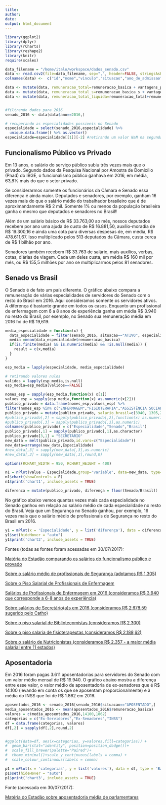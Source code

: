 ```yaml
---
title: 
author: 
date: 
output: html_document
---
```

```r
library(ggplot2)
library(dplyr)
library(rCharts)
library(reshape2)
library(knitr)
require(scales)

data_filename = "/home/italo/workspace/dados_senado.csv"
data <- read.csv2(file=data_filename, sep=",", header=FALSE, stringsAsFactors=FALSE, na.strings="unknown", dec=".")
colnames(data) <-  c("id","nome","vinculo","situacao","ano_de_admissao","cargo","padrao","especialidade","mes","ano","remuneracao_basica","vantagens_pessoais","funcao_comissao","gratificacao_natalina","horas_extras","outras_remuneracoes","adicional_periculosidade","adicional_noturno","abono_permanencia","reversao","imposto_de_renda","psss","faltas","remuneracao_apos_descontos","diarias","auxilios","auxilio_alimentacao","vantagens_indenizatorias","adicional_ferias","ferias_indenizatorias","licenca_premio","remuneracao_basica_s","vantagens_pessoais_s","funcao_comissao_s","gratificacao_natalina_s","horas_extras_s","outras_remuneracoes_s","adicional_periculosidade_s","adicional_noturno_s","abono_permanencia_s","reversao_s","imposto_de_renda_s","psss_s","faltas_s","remuneracao_apos_descontos_s","diarias_s","auxilios_s","auxilio_alimentacao_s","vantagens_indenizatorias_s","adicional_ferias_s","ferias_indenizatorias_s","licenca_premio_s")

data <- mutate(data, remuneracao_total=remuneracao_basica + vantagens_pessoais + funcao_comissao + gratificacao_natalina + horas_extras + outras_remuneracoes + adicional_periculosidade + adicional_noturno + abono_permanencia + reversao + imposto_de_renda + psss + faltas + diarias + auxilios + auxilio_alimentacao + vantagens_indenizatorias + adicional_ferias + ferias_indenizatorias + licenca_premio)
data <- mutate(data, remuneracao_total_s=remuneracao_basica_s + vantagens_pessoais_s + funcao_comissao_s + gratificacao_natalina_s + horas_extras_s + outras_remuneracoes_s + adicional_periculosidade_s + adicional_noturno_s + abono_permanencia_s + reversao_s + imposto_de_renda_s + psss_s + faltas_s + diarias_s + auxilios_s + auxilio_alimentacao_s + vantagens_indenizatorias_s + adicional_ferias_s + ferias_indenizatorias_s + licenca_premio_s)
data <- mutate(data, remuneracao_total_liquida=remuneracao_total+remuneracao_total_s)


#filtrando dados para 2016
senado_2016 <- data[data$ano==2016,]

# recuperando as especialidades possiveis no Senado
especialidade = select(senado_2016,especialidade) %>%
  unique.data.frame() %>% as.vector()
especialidade=especialidade[[1]][-2] #retirando um valor NaN na segunda posição

```
## Funcionalismo Público vs Privado

Em 13 anos, o salário do serviço público subiu três vezes mais que o privado. Segundo dados da Pesquisa Nacional por Amostra de Domicílio (Pnad) do IBGE, o funcionalismo público ganhava em 2016, em média, 63,8% mais do que o setor privado.

Se considerarmos somente os funcionários da Câmara e Senado essa diferença é ainda maior. Deputados e senadores, por exemplo, ganham 16 vezes mais do que o salário médio do trabalhador brasileiro que é de aproximandamente R$ 2 mil. Somente 1% ou menos da população brasileira ganha o mesmo que deputados e senadores no Brasil!! 

Além de um salário básico de R$ 33.763,00 ao mês, nossos deputados recebem por ano uma ajuda de custo de R$ 16.881,50, auxílio-moradia de R$ 19.300,16 e ainda uma cota para diversas despesas de, em média, R$ 478.611,67. Isso multiplicado pelos 513 deputados da Câmara, custa cerca de R$ 1 bilhão por ano.

Senadores também recebem R$ 33.763 de salário, mais auxílios, verbas, cotas, diárias de viagem. Cada um deles custa, em média R$ 160 mil por mês, ou R$ 155,5 milhões por ano se multiplicarmos pelos 81 senadores. 


## Senado vs Brasil

O Senado é de fato um país diferente. O gráfico abaixo compara a remuneração de várias especialidades de servidores do Senado com o resto do Brasil em 2016. Aqui consideramos somente os servidores ativos. A diferença é bastante grande em todos os casos. Enquanto um profissional de enfermagem com 6 a 8 anos de experiência ganha em média R$ 3.940 no resto do Brasil, por exemplo, no Senado sua remuneração média em 2016 foi de R$ 19,619. 

```r
media_especialidade = function(x) {
  data_especialidade = filter(senado_2016, situacao=="ATIVO", especialidade==x)
  media =mean(data_especialidade$remuneracao_basica)
  if(is.finite(media) && is.numeric(media) && !is.null(media)) {
    result = c(x,media)
  }
}

esp_media = lapply(especialidade, media_especialidade)

# retirando valores nulos
validos = lapply(esp_media,is.null)
esp_media=esp_media[validos==FALSE]

nomes_esp = sapply(esp_media,function(x) x[1])
values_esp = sapply(esp_media,function(x) as.numeric(x[2]))
publico_privado = data.frame(nomes_esp,values_esp) %>%
filter(nomes_esp %in% c("ENFERMAGEM","FISIOTERAPIA","ASSISTÊNCIA SOCIAL","NUTRIÇÃO","BIBLIOTECONOMIA","SECRETÁRIO PARLAMENTAR","SEGURANÇA"))
publico_privado = mutate(publico_privado, salario_brasil=c(3940, 1305,2678.59,2300,2357,2280,2188.62))
#publico_privado[,2] = sapply(publico_privado[,2],function(x) as.numeric(levels(x))[x])
#publico_privado[,3] = sapply(publico_privado[,3],as.numeric)
colnames(publico_privado) = c("Especialidade","Senado","Brasil")
publico_privado[,1] = sapply(publico_privado[,1],as.character)
publico_privado[3,1] = "SECRETÁRIO"
new_data = melt(publico_privado,id.vars=c("Especialidade"))
new_data=arrange(new_data,Especialidade)
#new_data[,3] = sapply(new_data[,3],as.numeric)
#new_data[,3] = sapply(new_data[,3],round,0)


```

```r
options(RCHART_WIDTH = 950, RCHART_HEIGHT = 400)
```

```r
n1 = nPlot(value ~ Especialidade,group="variable", data=new_data, type="multiBarChart")
n1$chart(showControls = F)
n1$print('chart1', include_assets = TRUE)
```


```r
diferenca = mutate(publico_privado, diferença = floor(Senado/Brasil))
```

No gráfico abaixo vemos quantas vezes mais cada especialidade no Senado ganhou em relação ao salário médio de cada especialidade no resto do Brasil. Veja que um Segurança no Senado ganhou, por exemplo, 16 vezes mais que o salário médio de profissionais de Segurança no resto do Brasil em 2016.


```r
y1 = mPlot(x = 'Especialidade', y = list('diferença'), data = diferenca, type = 'Bar')
y1$set(hideHover = "auto")
y1$print('chart2', include_assets = TRUE)
```

Fontes (todas as fontes foram acessadas em 30/07/2017):

[Matéria do Estadão comparando os salários do funcionalismo público e provado](http://economia.estadao.com.br/noticias/geral,em-13-anos-salario-do-servico-publico-subiu-tres-vezes-mais-que-o-privado,10000079369)

[Sobre o salário médio de profissionais de Segurança (adotamos R$ 1.305)](http://www.guiadacarreira.com.br/salarios/quanto-ganha-um-seguranca/)

[Sobre o Piso Salarial de Profissionais de Enfermagem ](http://seesp.com.br/pisos/)

[Salários de Profissionais de Enfermagem em 2016 (consideramos R$ 3.940 que corresponde a 6-8 anos de experiência)](http://www.guiadacarreira.com.br/salarios/piso-salarial-enfermeiro/ )

[Sobre salários de Secretário(a)s em 2016 (consideramos R$ 2.678,59 sugerido pelo Catho)](http://www.guiadacarreira.com.br/salarios/quanto-ganha-uma-secretaria/)

[Sobre o piso salarial de Bibliotecomistas (consideramos R$ 2.300)](http://guiadoestudante.abril.com.br/blog/pordentrodasprofissoes/o-que-faz-um-bibliotecario-e-qual-a-diferenca-entre-biblioteconomia-e-arquivologia/)

[Sobre o piso salaria de fisioterapeutas (consideramos R$ 2.188,62)](http://www.pisosalarial.com.br/salarios/piso-salarial-fisioterapeuta/)

[Sobre o salário de Nutricionistas (consideramos R$ 2.357 - a maior média salarial entre 11 estados)]( https://nutrisoft.com.br/conheca-o-piso-salarial-do-nutricionista-e-como-ele-e-definido/)

## Aposentadoria

Em 2016 foram pagas 3.611 aposentadorias para servidores do Senado com um valor médio mensal de R$ 19.940. O gráfico abaixo mostra a diferença entre esse valor, o valor médio de aposentadoria de ex-senadores que é R$ 14.100 (levando em conta os que se aposentam proporcionalmente) e à média do INSS que foi de R$ 1.862 em 2016. 

```r

aposentados_2016 <- senado_2016[senado_2016$situacao=="APOSENTADO",]
media_aposentados_2016 <- mean(aposentados_2016$remuneracao_basica)
valores = c(media_aposentados_2016,14100,1862)
categorias = c("Ex-Servidores","Ex-Senadores","INSS")
df = data.frame(categorias, valores)
df[,2] = sapply(df[,2],round,2) 


#ggplot(data=df, aes(x=categorias, y=valores,fill=categorias)) +
#  geom_bar(stat="identity", position=position_dodge())+
#  scale_fill_brewer(palette="Paired")+
#  theme_minimal()+scale_y_continuous(labels = comma) +
#  scale_colour_continuous(labels = comma)
```


```r
p1 = mPlot(x = 'categorias', y = list('valores'), data = df, type = 'Bar')
p1$set(hideHover = "auto")
p1$print('chart3', include_assets = TRUE)

```

Fonte (acessada em 30/07/2017):

[Matéria do Estadão sobre aposentadoria média de parlamentares](http://economia.estadao.com.br/noticias/geral,aposentadoria-media-de-parlamentar-e-7-5-vezes-superior-a-media-do-inss,10000080033)
